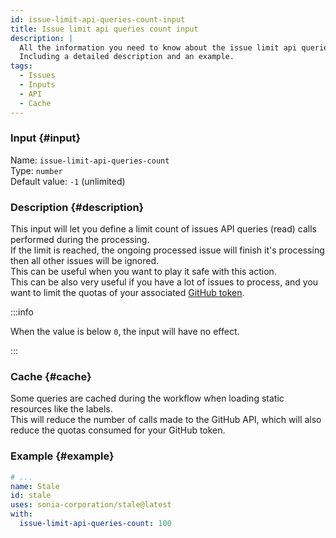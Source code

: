 ```yaml
---
id: issue-limit-api-queries-count-input
title: Issue limit api queries count input
description: |
  All the information you need to know about the issue limit api queries count input.
  Including a detailed description and an example.
tags:
  - Issues
  - Inputs
  - API
  - Cache
---
```


### Input {#input}

Name: `issue-limit-api-queries-count`  
Type: `number`  
Default value: `-1` (unlimited)

### Description {#description}

This input will let you define a limit count of issues API queries (read) calls performed during the processing.  
If the limit is reached, the ongoing processed issue will finish it's processing then all other issues will be ignored.  
This can be useful when you want to play it safe with this action.  
This can be also very useful if you have a lot of issues to process, and you want to limit the quotas of your associated [GitHub token](../../github-token-input).

:::info

When the value is below `0`, the input will have no effect.

:::

### Cache {#cache}

Some queries are cached during the workflow when loading static resources like the labels.  
This will reduce the number of calls made to the GitHub API, which will also reduce the quotas consumed for your GitHub token.

### Example {#example}

```yml {6}
# ...
name: Stale
id: stale
uses: sonia-corporation/stale@latest
with:
  issue-limit-api-queries-count: 100
```
